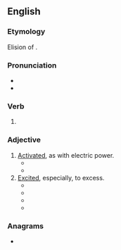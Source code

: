 ==English==

===Etymology===
Elision of {{m|en|amplified}}.

===Pronunciation===
* {{IPA|en|/æmpt/}}
* {{rhymes|en|æmpt|s=1}}

===Verb===
{{head|en|verb form}}

# {{en-past of|amp}}

===Adjective===
{{en-adj}}

# [[activated|Activated]], as with electric power.
#* {{quote-book|en|title=Strategies for Reducing Natural Gas, Electric and Oil Costs| author=Mary Jo Winer| year=1990| page=324| passage=All four motors should be '''amped''' to check the loading on the motors before new motors are installed. The amp checks might reveal that a smaller size motor could be use}}
#* {{quote-book|en|title=Reckless| author=S.C. Stephens| year=2013| passage=Two guitars were '''amped''' and miked, while a third space was empty and waiting for Kellan's guitar.}}
# [[excited|Excited]], especially, to excess.
#* {{quote-journal|en|journal=Surfing| volume=27| issue=1| year=1991| passage=If I listen to fast music before I go out in a heat, it gets me too '''amped''' out and then I can't concentrate on my surfing.}}
#* {{quote-book|en|title=Home Before Daylight: My Life on the Road with the Grateful Dead| author=Steve Parish, ‎Joe Layden| year=2004| passage=But I didn't care. I was twenty-two years old. I was invincible. “Keep it going,” Sparky said at one point. He was too '''amped''' to sleep, so he turned on the radio and cranked the volume.}}
#* {{quote-book|en|title=Unplugged: My Journey into the Dark World of Video Game Addiction| author=Ryan G. Van Cleave| year=2010| passage=But whether the guy was fiddling too intently with the XM radio tuner or was simply too '''amped''' on NoDoz and cheap cigarettes, speeding along to a New Year's Eve party, he keeps driving.}}
#* {{quote-book|en|title=The Skateboard: The Good, the Rad, and the Gnarly| page=233| author=Ben Marcus| year=2011| passage=Hawk ate it, and ate it again and again, and failed four times before regulation time ran out. But Hawk kept going; the crowd was '''amped''' to see history made, and Tony was '''amped''' to make it}}

===Anagrams===
* {{anagrams|en|a=ademp|AMEPD|demap}}